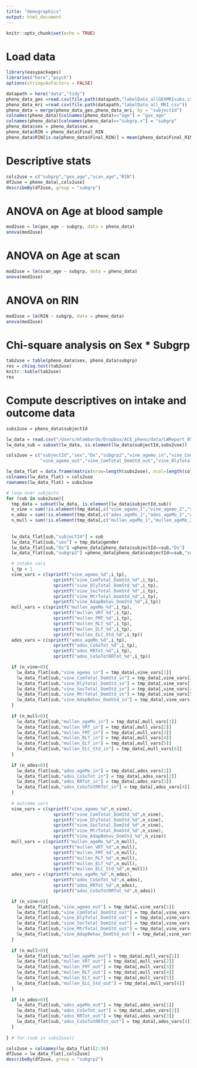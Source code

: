 ```yaml
---
title: "demographics"
output: html_document
---
```


```r
knitr::opts_chunk$set(echo = TRUE)
```

# Load data

```r
library(easypackages)
libraries("here","psych")
options(stringsAsFactors = FALSE)

datapath = here("data","tidy")
pheno_data_gex =read.csv(file.path(datapath,"labelData_allGEXMRIsubs.csv"))
pheno_data_mri =read.csv(file.path(datapath,"labelData_all_MRI.csv"))
pheno_data = merge(pheno_data_gex,pheno_data_mri, by = "subjectId")
colnames(pheno_data)[colnames(pheno_data)=="age"] = "gex_age"
colnames(pheno_data)[colnames(pheno_data)=="subgrp.x"] = "subgrp"
pheno_data$sex = pheno_data$sex.x
pheno_data$RIN = pheno_data$Final_RIN
pheno_data$RIN[is.na(pheno_data$Final_RIN)] = mean(pheno_data$Final_RIN, na.rm = TRUE)
```

# Descriptive stats
```r
cols2use = c("subgrp","gex_age","scan_age","RIN")
df2use = pheno_data[,cols2use]
describeBy(df2use, group = "subgrp")
```

# ANOVA on Age at blood sample
```r
mod2use = lm(gex_age ~ subgrp, data = pheno_data)
anova(mod2use)
```

# ANOVA on Age at scan
```r
mod2use = lm(scan_age ~ subgrp, data = pheno_data)
anova(mod2use)
```

# ANOVA on RIN
```r
mod2use = lm(RIN ~ subgrp, data = pheno_data)
anova(mod2use)
```

# Chi-square analysis on Sex * Subgrp
```r
tab2use = table(pheno_data$sex, pheno_data$subgrp)
res = chisq.test(tab2use)
knitr::kable(tab2use)
res
```

# Compute descriptives on intake and outcome data
```r
subs2use = pheno_data$subjectId

lw_data = read.csv("/Users/mlombardo/Dropbox/ACE_pheno/data/LWReport_05182018_updatedCertScores.csv")
lw_data_sub = subset(lw_data, is.element(lw_data$subjectId,subs2use))

cols2use = c("subjectId","sex","Dx","subgrp2","vine_agemo_in","vine_ComTotal_DomStd_in","vine_DlyTotal_DomStd_in","vine_SocTotal_DomStd_in","vine_MtrTotal_DomStd_in","vine_AdapBehav_DomStd_in","ados_ageMo_in","ados_CoSoTot_in","ados_RRTot_in","ados_CoSoTotRRTot_in","mullen_ageMo_in","mullen_VRT_in","mullen_FMT_in","mullen_RLT_in","mullen_ELT_in","mullen_ELC_Std_in",
             "vine_agemo_out","vine_ComTotal_DomStd_out","vine_DlyTotal_DomStd_out","vine_SocTotal_DomStd_out","vine_MtrTotal_DomStd_out","vine_AdapBehav_DomStd_out","ados_ageMo_out","ados_CoSoTot_out","ados_RRTot_out","ados_CoSoTotRRTot_out","mullen_ageMo_out","mullen_VRT_out","mullen_FMT_out","mullen_RLT_out","mullen_ELT_out","mullen_ELC_Std_out")

lw_data_flat = data.frame(matrix(nrow=length(subs2use), ncol=length(cols2use)))
colnames(lw_data_flat) = cols2use
rownames(lw_data_flat) = subs2use

# loop over subjects
for (sub in subs2use){
  tmp_data = subset(lw_data, is.element(lw_data$subjectId,sub))
  n_vine = sum(!is.element(tmp_data[,c("vine_agemo_1","vine_agemo_2","vine_agemo_3","vine_agemo_4","vine_agemo_5")],"NULL"))
  n_ados = sum(!is.element(tmp_data[,c("ados_ageMo_1","ados_ageMo_2","ados_ageMo_3","ados_ageMo_4","ados_ageMo_5")],"NULL"))
  n_mull = sum(!is.element(tmp_data[,c("mullen_ageMo_1","mullen_ageMo_2","mullen_ageMo_3","mullen_ageMo_4","mullen_ageMo_5")],"NULL"))
  
  
  lw_data_flat[sub,"subjectId"] = sub
  lw_data_flat[sub,"sex"] = tmp_data$gender
  lw_data_flat[sub,"Dx"] =pheno_data[pheno_data$subjectId==sub,"Dx"]
  lw_data_flat[sub,"subgrp2"] =pheno_data[pheno_data$subjectId==sub,"subgrp"]

  # intake vars
  i_tp = 1
  vine_vars = c(sprintf("vine_agemo_%d",i_tp),
                  sprintf("vine_ComTotal_DomStd_%d",i_tp),
                  sprintf("vine_DlyTotal_DomStd_%d",i_tp),
                  sprintf("vine_SocTotal_DomStd_%d",i_tp),
                  sprintf("vine_MtrTotal_DomStd_%d",i_tp),
                  sprintf("vine_AdapBehav_DomStd_%d",i_tp))
  mull_vars = c(sprintf("mullen_ageMo_%d",i_tp),
                  sprintf("mullen_VRT_%d",i_tp),
                  sprintf("mullen_FMT_%d",i_tp),
                  sprintf("mullen_RLT_%d",i_tp),
                  sprintf("mullen_ELT_%d",i_tp),
                  sprintf("mullen_ELC_Std_%d",i_tp))
  ados_vars = c(sprintf("ados_ageMo_%d",i_tp),
                  sprintf("ados_CoSoTot_%d",i_tp),
                  sprintf("ados_RRTot_%d",i_tp),
                  sprintf("ados_CoSoTotRRTot_%d",i_tp))

  if (n_vine>0){
    lw_data_flat[sub,"vine_agemo_in"] = tmp_data[,vine_vars[1]]
    lw_data_flat[sub,"vine_ComTotal_DomStd_in"] = tmp_data[,vine_vars[2]]
    lw_data_flat[sub,"vine_DlyTotal_DomStd_in"] = tmp_data[,vine_vars[3]]
    lw_data_flat[sub,"vine_SocTotal_DomStd_in"] = tmp_data[,vine_vars[4]]
    lw_data_flat[sub,"vine_MtrTotal_DomStd_in"] = tmp_data[,vine_vars[5]]
    lw_data_flat[sub,"vine_AdapBehav_DomStd_in"] = tmp_data[,vine_vars[6]]
  }
  
  if (n_mull>0){
    lw_data_flat[sub,"mullen_ageMo_in"] = tmp_data[,mull_vars[1]]
    lw_data_flat[sub,"mullen_VRT_in"] = tmp_data[,mull_vars[2]]
    lw_data_flat[sub,"mullen_FMT_in"] = tmp_data[,mull_vars[3]]
    lw_data_flat[sub,"mullen_RLT_in"] = tmp_data[,mull_vars[4]]
    lw_data_flat[sub,"mullen_ELT_in"] = tmp_data[,mull_vars[5]]
    lw_data_flat[sub,"mullen_ELC_Std_in"] = tmp_data[,mull_vars[6]]
  }
  
  if (n_ados>0){
    lw_data_flat[sub,"ados_ageMo_in"] = tmp_data[,ados_vars[1]]
    lw_data_flat[sub,"ados_CoSoTot_in"] = tmp_data[,ados_vars[2]]
    lw_data_flat[sub,"ados_RRTot_in"] = tmp_data[,ados_vars[3]]
    lw_data_flat[sub,"ados_CoSoTotRRTot_in"] = tmp_data[,ados_vars[4]]
  }
    
  # outcome vars
  vine_vars = c(sprintf("vine_agemo_%d",n_vine),
                  sprintf("vine_ComTotal_DomStd_%d",n_vine),
                  sprintf("vine_DlyTotal_DomStd_%d",n_vine),
                  sprintf("vine_SocTotal_DomStd_%d",n_vine),
                  sprintf("vine_MtrTotal_DomStd_%d",n_vine),
                  sprintf("vine_AdapBehav_DomStd_%d",n_vine))
  mull_vars = c(sprintf("mullen_ageMo_%d",n_mull),
                  sprintf("mullen_VRT_%d",n_mull),
                  sprintf("mullen_FMT_%d",n_mull),
                  sprintf("mullen_RLT_%d",n_mull),
                  sprintf("mullen_ELT_%d",n_mull),
                  sprintf("mullen_ELC_Std_%d",n_mull))
  ados_vars = c(sprintf("ados_ageMo_%d",n_ados),
                  sprintf("ados_CoSoTot_%d",n_ados),
                  sprintf("ados_RRTot_%d",n_ados),
                  sprintf("ados_CoSoTotRRTot_%d",n_ados))

  if (n_vine>0){
    lw_data_flat[sub,"vine_agemo_out"] = tmp_data[,vine_vars[1]]
    lw_data_flat[sub,"vine_ComTotal_DomStd_out"] = tmp_data[,vine_vars[2]]
    lw_data_flat[sub,"vine_DlyTotal_DomStd_out"] = tmp_data[,vine_vars[3]]
    lw_data_flat[sub,"vine_SocTotal_DomStd_out"] = tmp_data[,vine_vars[4]]
    lw_data_flat[sub,"vine_MtrTotal_DomStd_out"] = tmp_data[,vine_vars[5]]
    lw_data_flat[sub,"vine_AdapBehav_DomStd_out"] = tmp_data[,vine_vars[6]]
  }
  
  if (n_mull>0){
    lw_data_flat[sub,"mullen_ageMo_out"] = tmp_data[,mull_vars[1]]
    lw_data_flat[sub,"mullen_VRT_out"] = tmp_data[,mull_vars[2]]
    lw_data_flat[sub,"mullen_FMT_out"] = tmp_data[,mull_vars[3]]
    lw_data_flat[sub,"mullen_RLT_out"] = tmp_data[,mull_vars[4]]
    lw_data_flat[sub,"mullen_ELT_out"] = tmp_data[,mull_vars[5]]
    lw_data_flat[sub,"mullen_ELC_Std_out"] = tmp_data[,mull_vars[6]]
  }
  
  if (n_ados>0){
    lw_data_flat[sub,"ados_ageMo_out"] = tmp_data[,ados_vars[1]]
    lw_data_flat[sub,"ados_CoSoTot_out"] = tmp_data[,ados_vars[2]]
    lw_data_flat[sub,"ados_RRTot_out"] = tmp_data[,ados_vars[3]]
    lw_data_flat[sub,"ados_CoSoTotRRTot_out"] = tmp_data[,ados_vars[4]]
  }
  
} # for (sub in subs2use){

cols2use = colnames(lw_data_flat)[2:36]
df2use = lw_data_flat[,cols2use]
describeBy(df2use, group = "subgrp2")
```